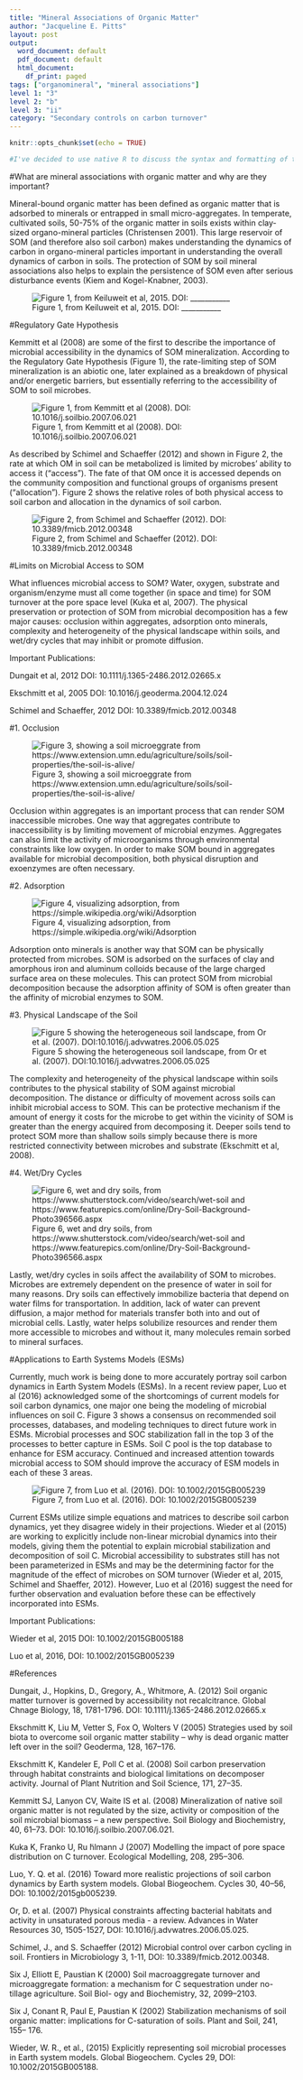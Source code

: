 ```yaml
---
title: "Mineral Associations of Organic Matter"
author: "Jacqueline E. Pitts"
layout: post
output:
  word_document: default
  pdf_document: default
  html_document:
    df_print: paged
tags: ["organomineral", "mineral associations"]
level 1: "3"
level 2: "b"
level 3: "ii"
category: "Secondary controls on carbon turnover"
---
```


```r
knitr::opts_chunk$set(echo = TRUE)
```


```r
#I've decided to use native R to discuss the syntax and formatting of this example template.  By using include=FALSE in the R chunk definition I have effectively kept it from being included in the final product.  When using this template the template intoduction and all R chunks with "infobox" labels can be removed. 
```
#What are mineral associations with organic matter and why are they important?

Mineral-bound organic matter has been defined as organic matter that is adsorbed to minerals or entrapped in small micro-aggregates. In temperate, cultivated soils, 50-75% of the organic matter in soils exists within clay-sized organo-mineral particles (Christensen 2001). This large reservoir of SOM (and therefore also soil carbon) makes understanding the dynamics of carbon in organo-mineral particles important in understanding the overall dynamics of carbon in soils. The protection of SOM by soil mineral associations also helps to explain the persistence of SOM even after serious disturbance events (Kiem and Kogel-Knabner, 2003).

![Figure 1, from Keiluweit et al, 2015. DOI: ___________](http://www.nature.com.eres.library.manoa.hawaii.edu/articles/nclimate2580/figures/1)

#Regulatory Gate Hypothesis

Kemmitt et al (2008) are some of the first to describe the importance of microbial accessibility in the dynamics of SOM mineralization. According to the Regulatory Gate Hypothesis (Figure 1), the rate-limiting step of SOM mineralization is an abiotic one, later explained as a breakdown of physical and/or energetic barriers, but essentially referring to the accessibility of SOM to soil microbes. 

![Figure 1, from Kemmitt et al (2008). DOI: 10.1016/j.soilbio.2007.06.021](figure1.png)

As described by Schimel and Schaeffer (2012) and shown in Figure 2, the rate at which OM in soil can be metabolized is limited by microbes’ ability to access it (“access”). The fate of that OM once it is accessed depends on the community composition and functional groups of organisms present (“allocation”). Figure 2 shows the relative roles of both physical access to soil carbon and allocation in the dynamics of soil carbon. 

![Figure 2, from Schimel and Schaeffer (2012). DOI: 10.3389/fmicb.2012.00348](figure2.png)

#Limits on Microbial Access to SOM

What influences microbial access to SOM? Water, oxygen, substrate and organism/enzyme must all come together (in space and time) for SOM turnover at the pore space level (Kuka et al, 2007). The physical preservation or protection of SOM from microbial decomposition has a few major causes: occlusion within aggregates, adsorption onto minerals, complexity and heterogeneity of the physical landscape within soils, and wet/dry cycles that may inhibit or promote diffusion.


Important Publications:

Dungait et al, 2012 DOI: 10.1111/j.1365-2486.2012.02665.x

Ekschmitt et al, 2005 DOI: 10.1016/j.geoderma.2004.12.024

Schimel and Schaeffer, 2012 DOI: 10.3389/fmicb.2012.00348

#1. Occlusion 

![Figure 3, showing a soil microeggrate from https://www.extension.umn.edu/agriculture/soils/soil-properties/the-soil-is-alive/](figure5.jpg)

Occlusion within aggregates is an important process that can render SOM inaccessible microbes. One way that aggregates contribute to inaccessibility is by limiting movement of microbial enzymes. Aggregates can also limit the activity of microorganisms through environmental constraints like low oxygen. In order to make SOM bound in aggregates available for microbial decomposition, both physical disruption and exoenzymes are often necessary. 

#2. Adsorption

![Figure 4, visualizing adsorption, from https://simple.wikipedia.org/wiki/Adsorption](figure6.png)

Adsorption onto minerals is another way that SOM can be physically protected from microbes. SOM is adsorbed on the surfaces of clay and amorphous iron and aluminum colloids because of the large charged surface area on these molecules. This can protect SOM from microbial decomposition because the adsorption affinity of SOM is often greater than the affinity of microbial enzymes to SOM. 

#3. Physical Landscape of the Soil

![Figure 5 showing the heterogeneous soil landscape, from Or et al. (2007). DOI:10.1016/j.advwatres.2006.05.025](Figure4.png)

The complexity and heterogeneity of the physical landscape within soils contributes to the physical stability of SOM against microbial decomposition. The distance or difficulty of movement across soils can inhibit microbial access to SOM. This can be protective mechanism if the amount of energy it costs for the microbe to get within the vicinity of SOM is greater than the energy acquired from decomposing it. Deeper soils tend to protect SOM more than shallow soils simply because there is more restricted connectivity between microbes and substrate (Ekschmitt et al, 2008). 

#4. Wet/Dry Cycles

![Figure 6, wet and dry soils, from https://www.shutterstock.com/video/search/wet-soil and https://www.featurepics.com/online/Dry-Soil-Background-Photo396566.aspx](figure9.png)

Lastly, wet/dry cycles in soils affect the availability of SOM to microbes. Microbes are extremely dependent on the presence of water in soil for many reasons. Dry soils can effectively immobilize bacteria that depend on water films for transportation. In addition, lack of water can prevent diffusion, a major method for materials transfer both into and out of microbial cells. Lastly, water helps solubilize resources and render them more accessible to microbes and without it, many molecules remain sorbed to mineral surfaces. 

#Applications to Earth Systems Models (ESMs)

Currently, much work is being done to more accurately portray soil carbon dynamics in Earth System Models (ESMs). In a recent review paper, Luo et al (2016) acknowledged some of the shortcomings of current models for soil carbon dynamics, one major one being the modeling of microbial influences on soil C. Figure 3 shows a consensus on recommended soil processes, databases, and modeling techniques to direct future work in ESMs. Microbial processes and SOC stabilization fall in the top 3 of the processes to better capture in ESMs. Soil C pool is the top database to enhance for ESM accuracy. Continued and increased attention towards microbial access to SOM should improve the accuracy of ESM models in each of these 3 areas.

![Figure 7, from Luo et al. (2016). DOI: 10.1002/2015GB005239](figure3.png)

Current ESMs utilize simple equations and matrices to describe soil carbon dynamics, yet they disagree widely in their projections. Wieder et al (2015) are working to explicitly include non-linear microbial dynamics into their models, giving them the potential to explain microbial stabilization and decomposition of soil C. Microbial accessibility to substrates still has not been parameterized in ESMs and may be the determining factor for the magnitude of the effect of microbes on SOM turnover (Wieder et al, 2015, Schimel and Shaeffer, 2012). However, Luo et al (2016) suggest the need for further observation and evaluation before these can be effectively incorporated into ESMs.


Important Publications:

Wieder et al, 2015 DOI: 10.1002/2015GB005188

Luo et al, 2016, DOI: 10.1002/2015GB005239

#References

Dungait, J., Hopkins, D., Gregory, A., Whitmore, A. (2012) Soil organic matter turnover is governed by accessibility not recalcitrance. Global Chnage Biology, 18, 1781-1796. DOI: 10.1111/j.1365-2486.2012.02665.x

Ekschmitt K, Liu M, Vetter S, Fox O, Wolters V (2005) Strategies used by soil biota to overcome soil organic matter stability – why is dead organic matter left over in the soil? Geoderma, 128, 167–176.

Ekschmitt K, Kandeler E, Poll C et al. (2008) Soil carbon preservation through habitat constraints and biological limitations on decomposer activity. Journal of Plant Nutrition and Soil Science, 171, 27–35.

Kemmitt SJ, Lanyon CV, Waite IS et al. (2008) Mineralization of native soil organic matter is not regulated by the size, activity or composition of the soil microbial biomass – a new perspective. Soil Biology and Biochemistry, 40, 61–73. DOI: 10.1016/j.soilbio.2007.06.021.

Kuka K, Franko U, Ru ̈hlmann J (2007) Modelling the impact of pore space distribution on C turnover. Ecological Modelling, 208, 295–306.

Luo, Y. Q. et al. (2016) Toward more realistic projections of soil carbon dynamics by Earth system models. Global Biogeochem. Cycles 30, 40–56, DOI: 10.1002/2015gb005239.

Or, D. et al. (2007) Physical constraints affecting bacterial habitats and activity in unsaturated porous media - a review. Advances in Water Resources 30, 1505-1527, DOI: 10.1016/j.advwatres.2006.05.025.

Schimel, J., and S. Schaeffer (2012) Microbial control over carbon cycling in soil. Frontiers in Microbiology 3, 1-11, DOI: 10.3389/fmicb.2012.00348. 

Six J, Elliott E, Paustian K (2000) Soil macroaggregate turnover and microaggregate formation: a mechanism for C sequestration under no-tillage agriculture. Soil Biol- ogy and Biochemistry, 32, 2099–2103.

Six J, Conant R, Paul E, Paustian K (2002) Stabilization mechanisms of soil organic matter: implications for C-saturation of soils. Plant and Soil, 241, 155– 176.

Wieder, W. R., et al., (2015) Explicitly representing soil microbial processes in Earth system models. Global Biogeochem. Cycles 29, DOI: 10.1002/2015GB005188.

